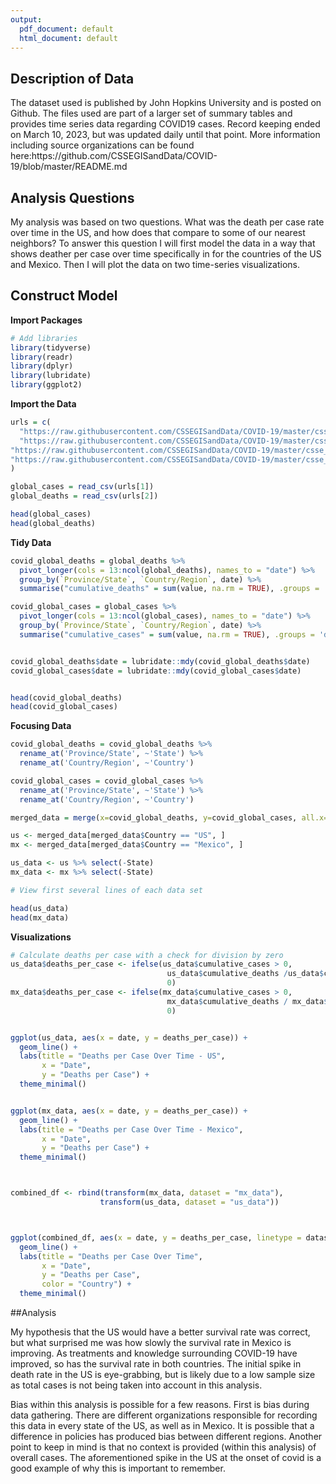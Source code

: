 ---
output:
  pdf_document: default
  html_document: default
---

## Description of Data

The dataset used is published by John Hopkins University and is posted on Github. The files used are part of a larger set of summary tables and provides time series data regarding COVID19 cases. Record keeping ended on March 10, 2023, but was updated daily until that point. More information including source organizations can be found here:https://github.com/CSSEGISandData/COVID-19/blob/master/README.md

## Analysis Questions
My analysis was based on two questions. What was the death per case rate over time in the US, and how does that compare to some of our nearest neighbors? To answer this question I will first model the data in a way that shows deather per case over time specifically in for the countries of the US and Mexico. Then I will plot the data on two time-series visualizations. 

## Construct Model
**Import Packages**

```{r libraries}
# Add libraries
library(tidyverse)
library(readr)
library(dplyr)
library(lubridate)
library(ggplot2)
```

**Import the Data**

```{r COVID-19 github urls, echo=FALSE}
urls = c(
  "https://raw.githubusercontent.com/CSSEGISandData/COVID-19/master/csse_covid_19_data/csse_covid_19_time_series/time_series_covid19_confirmed_global.csv", 
  "https://raw.githubusercontent.com/CSSEGISandData/COVID-19/master/csse_covid_19_data/csse_covid_19_time_series/time_series_covid19_deaths_global.csv",   
"https://raw.githubusercontent.com/CSSEGISandData/COVID-19/master/csse_covid_19_data/csse_covid_19_time_series/time_series_covid19_deaths_US.csv",   
"https://raw.githubusercontent.com/CSSEGISandData/COVID-19/master/csse_covid_19_data/csse_covid_19_time_series/time_series_covid19_confirmed_US.csv"    
)

```
```{r }
global_cases = read_csv(urls[1])
global_deaths = read_csv(urls[2])

```
```{r }
head(global_cases)
head(global_deaths)

```


**Tidy Data**

```{r tidy, message = FALSE}

covid_global_deaths = global_deaths %>% 
  pivot_longer(cols = 13:ncol(global_deaths), names_to = "date") %>%
  group_by(`Province/State`, `Country/Region`, date) %>%
  summarise("cumulative_deaths" = sum(value, na.rm = TRUE), .groups = 'drop')

covid_global_cases = global_cases %>% 
  pivot_longer(cols = 13:ncol(global_cases), names_to = "date") %>%
  group_by(`Province/State`, `Country/Region`, date) %>%
  summarise("cumulative_cases" = sum(value, na.rm = TRUE), .groups = 'drop')


covid_global_deaths$date = lubridate::mdy(covid_global_deaths$date)
covid_global_cases$date = lubridate::mdy(covid_global_cases$date)


head(covid_global_deaths)
head(covid_global_cases)
```
**Focusing Data**

```{r merge global cases and deaths}
covid_global_deaths = covid_global_deaths %>% 
  rename_at('Province/State', ~'State') %>%
  rename_at('Country/Region', ~'Country')

covid_global_cases = covid_global_cases %>% 
  rename_at('Province/State', ~'State') %>%
  rename_at('Country/Region', ~'Country')

merged_data = merge(x=covid_global_deaths, y=covid_global_cases, all.x=TRUE)

us <- merged_data[merged_data$Country == "US", ]
mx <- merged_data[merged_data$Country == "Mexico", ]

us_data <- us %>% select(-State)
mx_data <- mx %>% select(-State)

# View first several lines of each data set

head(us_data)
head(mx_data)

```




**Visualizations**

```{r}

# Calculate deaths per case with a check for division by zero
us_data$deaths_per_case <- ifelse(us_data$cumulative_cases > 0,
                                   us_data$cumulative_deaths /us_data$cumulative_cases,
                                   0)
mx_data$deaths_per_case <- ifelse(mx_data$cumulative_cases > 0,
                                   mx_data$cumulative_deaths / mx_data$cumulative_cases,
                                   0)


ggplot(us_data, aes(x = date, y = deaths_per_case)) +
  geom_line() +
  labs(title = "Deaths per Case Over Time - US",
       x = "Date",
       y = "Deaths per Case") +
  theme_minimal()


ggplot(mx_data, aes(x = date, y = deaths_per_case)) +
  geom_line() +
  labs(title = "Deaths per Case Over Time - Mexico",
       x = "Date",
       y = "Deaths per Case") +
  theme_minimal()



combined_df <- rbind(transform(mx_data, dataset = "mx_data"),
                    transform(us_data, dataset = "us_data"))



ggplot(combined_df, aes(x = date, y = deaths_per_case, linetype = dataset, color = Country)) +
  geom_line() +
  labs(title = "Deaths per Case Over Time",
       x = "Date",
       y = "Deaths per Case",
       color = "Country") +
  theme_minimal()

```
##Analysis

My hypothesis that the US would have a better survival rate was correct, but what surprised me was how slowly the survival rate in Mexico is improving. As treatments and knowledge surrounding COVID-19 have improved, so has the survival rate in both countries. The initial spike in death rate in the US is eye-grabbing, but is likely due to a low sample size as total cases is not being taken into account in this analysis. 

Bias within this analysis is possible for a few reasons. First is bias during data gathering. There are different organizations responsible for recording this data in every state of the US, as well as in Mexico. It is possible that a difference in policies has produced bias between different regions. Another point to keep in mind is that no context is provided (within this analysis) of overall cases. The aforementioned spike in the US at the onset of covid is a good example of why this is important to remember. 

 



